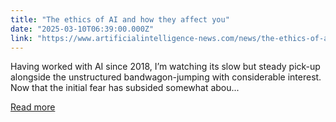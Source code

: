 ```yaml
---
title: "The ethics of AI and how they affect you"
date: "2025-03-10T06:39:00.000Z"
link: "https://www.artificialintelligence-news.com/news/the-ethics-of-ai-and-how-they-affect-you/"
---
```


Having worked with AI since 2018, I’m watching its slow but steady pick-up alongside the unstructured bandwagon-jumping with considerable interest. Now that the initial fear has subsided somewhat abou...

[Read more](https://www.artificialintelligence-news.com/news/the-ethics-of-ai-and-how-they-affect-you/)
